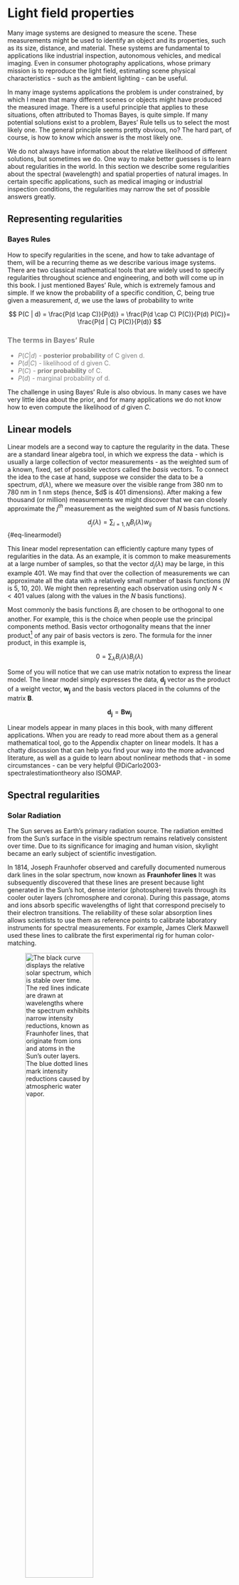 # Light field properties {#sec-lightfield-properties}

Many image systems are designed to measure the scene. These measurements might be used to identify an object and its properties, such as its size, distance, and material. These systems are fundamental to applications like industrial inspection, autonomous vehicles, and medical imaging. Even in consumer photography applications, whose primary mission is to reproduce the light field, estimating scene physical characteristics - such as the ambient lighting - can be useful.

In many image systems applications the problem is under constrained, by which I mean that many different scenes or objects might have produced the measured image. There is a useful principle that applies to these situations, often attributed to Thomas Bayes, is quite simple. If many potential solutions exist to a problem, Bayes' Rule tells us to select the most likely one. The general principle seems pretty obvious, no? The hard part, of course, is how to know which answer is the most likely one.

We do not always have information about the relative likelihood of different solutions, but sometimes we do. One way to make better guesses is to learn about regularities in the world. In this section we describe some regularities about the spectral (wavelength) and spatial properties of natural images. In certain specific applications, such as medical imaging or industrial inspection conditions, the regularities may narrow the set of possible answers greatly.

## Representing regularities

### Bayes Rules

How to specify regularities in the scene, and how to take advantage of them, will be a recurring theme as we describe various image systems. There are two classical mathematical tools that are widely used to specify regularities throughout science and engineering, and both will come up in this book. I just mentioned Bayes' Rule, which is extremely famous and simple. If we know the probability of a specific condition, $C$, being true given a measurement, $d$, we use the laws of probability to write

$$
P(C | d) = \frac{P(d \cap C)}{P(d)} = \frac{P(d \cap C) P(C)}{P(d) P(C)}= \frac{P(d | C) P(C)}{P(d)}
$$

::: {#Bays-terms .callout-note style="color: gray" appearance="simple"}
### The terms in Bayes' Rule

-   $P(C | d)$ - **posterior probability** of C given d.
-   $P(d|C)$ - likelihood of d given C.
-   $P(C)$ - **prior probability** of C.
-   $P(d)$ - marginal probability of d.
:::

The challenge in using Bayes' Rule is also obvious. In many cases we have very little idea about the prior, and for many applications we do not know how to even compute the likelihood of $d$ given $C$.

## Linear models

Linear models are a second way to capture the regularity in the data. These are a standard linear algebra tool, in which we express the data - which is usually a large collection of vector measurements - as the weighted sum of a known, fixed, set of possible vectors called the *basis* vectors. To connect the idea to the case at hand, suppose we consider the data to be a spectrum, $d(\lambda)$, where we measure over the visible range from 380 nm to 780 nm in 1 nm steps (hence, \$d\$ is 401 dimensions). After making a few thousand (or million) measurements we might discover that we can closely approximate the $j^{th}$ measurement as the weighted sum of $N$ basis functions.

$$d_j(\lambda) = \sum_{i=1,N} B_i(\lambda) w_{ij}$$ {#eq-linearmodel}

This linear model representation can efficiently capture many types of regularities in the data. As an example, it is common to make measurements at a large number of samples, so that the vector $d_j(\lambda)$ may be large, in this example 401. We may find that over the collection of measurements we can approximate all the data with a relatively small number of basis functions ($N$ is 5, 10, 20). We might then representing each observation using only $N << 401$ values (along with the values in the $N$ basis functions).

Most commonly the basis functions $B_i$ are chosen to be orthogonal to one another. For example, this is the choice when people use the principal components method. Basis vector orthogonality means that the inner product[^lightfields-properties-1] of any pair of basis vectors is zero. The formula for the inner product, in this example is,

[^lightfields-properties-1]: Widely used synonyms for the term inner product are *dot product* and *scalar product*.

$$0 = \sum_{\lambda} B_i(\lambda) B_j(\lambda)$$

Some of you will notice that we can use matrix notation to express the linear model. The linear model simply expresses the data, $\mathbf{d_j}$ vector as the product of a weight vector, $\mathbf{w_j}$ and the basis vectors placed in the columns of the matrix $\mathbf{B}$.

$$\mathbf{d_j} = \mathbf{B} \mathbf{w_j}$$

Linear models appear in many places in this book, with many different applications. When you are ready to read more about them as a general mathematical tool, go to the Appendix chapter on linear models. It has a chatty discussion that can help you find your way into the more advanced literature, as well as a guide to learn about nonlinear methods that - in some circumstances - can be very helpful @DiCarlo2003-spectralestimationtheory also ISOMAP.

## Spectral regularities

```{=html}
<!-- [https://chatgpt.com/share/679ebc49-5a7c-8002-a282-598e7f1bbb30 ]
Solar spectrum. Fraunhofer lines.  Stability of the solar spectrum 

https://chatgpt.com/c/679ebbfc-b510-8002-b372-489cd173d5d0

CIE Data downloaded to ISETCam from here.  Placed in data/lights/daylight and data/lights/solar  These appear to be distinguished, for now, based on Earth's surface or Sun's surface.

https://cie.co.at/datatable/components-relative-spectral-distribution-daylight
-->
```

### Solar Radiation

The Sun serves as Earth's primary radiation source. The radiation emitted from the Sun's surface in the visible spectrum remains relatively consistent over time. Due to its significance for imaging and human vision, skylight became an early subject of scientific investigation.

In 1814, Joseph Fraunhofer observed and carefully documented numerous dark lines in the solar spectrum, now known as **Fraunhofer lines** It was subsequently discovered that these lines are present because light generated in the Sun's hot, dense interior (photosphere) travels through its cooler outer layers (chromosphere and corona). During this passage, atoms and ions absorb specific wavelengths of light that correspond precisely to their electron transitions. The reliability of these solar absorption lines allows scientists to use them as reference points to calibrate laboratory instruments for spectral measurements. For example, James Clerk Maxwell used these lines to calibrate the first experimental rig for human color-matching.

![The black curve displays the relative solar spectrum, which is stable over time. The red lines indicate are drawn at wavelengths where the spectrum exhibits narrow intensity reductions, known as Fraunhofer lines, that originate from ions and atoms in the Sun's outer layers. The blue dotted lines mark intensity reductions caused by atmospheric water vapor.](images/lightfields/01-solar-lines.png){#fig-solarspectrum width="60%" fig-align="center" width="70%"}

::: {#fraunhofer .callout-note collapse="true" appearance="simple"}
## [Joseph Fraunhofer (1787-1826)](https://en.wikipedia.org/wiki/Joseph_von_Fraunhofer)

Fraunhofer was a brilliant applied researcher who worked on the physical properties of materials, particularly glass. He also made important contributions to the theory of image formation and optics.

The Fraunhofer lines, which he discovered while building a device to measure the spectral transmissivity of glass, are reported in a paper reviewing the properties of glass. These relative intensity of these lines are determined by the material composition of the stars, and these measurements are stilled used in astronomy to determine the composition of celestial bodies. Fraunhofer died at the age of 39, poisoned by heavy metal vapors used in his material research. Europe's largest body for the advancement of applied research, the Fraunhofer Society, is named to honor him.

![](images/people/Fraunhofer.png){fig-align="center" width="391"}

This is a good historical review of the [Fraunhofer lines](https://joachimweise.github.io/post/2020-10-20-fraunhofer-lines/) and subsequent work.
:::

### Atmospheric Effects

Some of the spectral absorption lines observed at Earth's surface originate from a different source: water vapor (H₂O) and other molecules in Earth's atmosphere. Unlike the stable solar absorption lines, these atmospheric absorptions fluctuate relatively quickly with changing weather conditions. There is also atmospheric variation in the skylight spectral power with the time of day, as the radiation's path length through the atmosphere varies. Longer path lengths — such as during sunrise or sunset — modify the spectral composition of radiation reaching Earth's surface.

A number of different groups have reported measurements of solar radiation at the Earth's surface at varying times of day and weather conditions [@Judd1964-daylight]. Figure #fig-daylights shows examples of typical variation in the shape of the spectral power distribution in Granada, Spain [@Hernandez2001-daylight] and Stanford, California [@DiCarlo2000-daylight].

![The spectral power distribution of daylights sampled at the Earth's surface in Granada, Spain (left) and Stanford, California (right) at different times of day and weather conditions. The spectra have been scaled to be equal at 450 nm. The curves have different slopes, and their shapes vary with weather and time-of-day. Identifiable Fraunhofer lines and water vapor lines are present in the measurements.](images/lightfields/01-solar-samples.png){#fig-daylights width="90%" fig-align="center" width="90%"}

These combined factors—atmospheric composition and path length variations—create a complex and dynamic radiation environment at Earth's surface. To account for these complexities, scientists and engineers have created linear models that can represent the natural variations of skylight incident upon Earth's surface. The original model was introduced by Judd, Macadam and Wyszecki [@Judd1964-daylight]. They analyzed skylight at the Earth's surface from about 650 different conditions. They found that the spectral power distributions, normalized to remove absolute radiance, could be modeled as the weighted sum of three terms: a mean and two basis functions (Figure @fig-ciedaylight). Such a model is useful because it enables us to represent any particular sample using just three numbers, the two weights and an overall scalar to match the level. The model is also useful for applications in which a scene is acquired under full sky illumination, and we would like to estimate the spectral power distribution of the skylight. We only need to estimate the weights, and from those we can make a good estimate of the full spectrum.

![The solid curve shows the mean daylight spectrum measured by Judd, Macadam and Wyszecki @Judd1964-daylight. Their measurements evolved into a CIE standard linear model for daylights. The solid circles are placed at the wavelengths of Fraunhofer and atmospheric water vapor lines. The dotted and dashed curves are basis functions. Together with the mean, they form a linear model of daylight spectral power distributions.](images/lightfields/01-solar-basis.png){#fig-ciedaylight width="50%" fig-align="center"}

```{=html}
<!--
Moonlight regularities. Used for space travel.https://chatgpt.com/share/67410dd0-ff54-8002-9b73-65294a849fe6 “The Potential of Moonlight Remote Sensing: A Systematic Assessment” explores the potential of using moonlight in remote sensing for nighttime Earth observation. The study uses data from VIIRS, the ISS, and UAV systems to evaluate moonlight’s capabilities.“Simulation Study of the Lunar Spectral Irradiances and the Earth-Based Moon Observation Geometry” focuses on modeling the spectral irradiance of moonlight using the Hapke model and its applications in satellite radiometric calibration.
-->
```

::: {#california-sun .callout-note collapse="true" appearance="simple"}
## Do it yourself daylight spectra

When he was a student at Stanford, Jeff DiCarlo decided to measure the daylight outside his office for himself [@DiCarlo2000-daylight]. Checking things for himself is in his nature. Jeff pointed a spectral radiometer at a calibrated surface outside his window and configured a computer to make about ten thousand measurements, one a minute, during the course of a few rainy weeks in California (January 28, 2000 to February 16, 2000). I included a sample of 1000 of these measurements in ISETCam, and I have the whole group along with time stamps if you want them.

![Average daylight measurements on the Stanford campus (solid) and CIE daylight basis fit to the measured average (dotted). The solid circles are placed at the locations of Fraunhofer and water vapor wavelengths.](images/lightfields/01-solar-stanford.png){#fig-stanfordsun fig-cap-location="bottom" width="50%" fig-align="center"}

@fig-stanfordsun shows the mean spectral power distribution of these measurements. You can see that the instrument recorded several 'notches' the spectrum at wavelengths corresponding to the Fraunhofer and water vapor lines. We also asked whether these data could be fit by the CIE linear model - and the least-squares fit is shown by the dotted line. I suspect there is an instrument calibration error of a few nanometers at wavelengths above 700nm, and were I to write a research paper based on these data, I would probably introduce the correction because I believe the physics on the locations of these wavelengths is secure. This analysis might provide you with a sense of the relative accuracy of measuring and approximating spectra with conventional lab equipment.
:::

```{=html}
<!-- Later in the book use these daylights to show the appearance (chromaticity) of the different daylights.  The Granada paper does this nicely. "Color and spectral analysis of daylight in southern Europe"
-->
```

In which we say something about the weights can be correlated, even though the basis functions are orthogonal. Non-negativity constraint, for example. See what I put in the DiCarlo article illuminating bases. Also, there are plots of the tight relationship that will show up in the human vision part for the Granada data.

::: {#daylight-weights .callout-note collapse="true" appearance="simple"}
### Correlated weights

![The daylight basis weights from the Granada and Stanford data sets. The weights are clustered within a plane, although there are occasional outliers. The orthogonality of the basis functions does not imply independence or orthogonality of the measured basis weights.](images/lightfields/01-dayweights3d.gif){#fig-dayweights fig-align="center" width="372"}
:::

## Surface spectral reflectance
Vision is a remarkable invention that enables us to interpret the environment by recording the how the ambient illumination interacts with it. Four things can happen when electromagnetic radiation interacts with a surface. The radiation arriving at a surface might be (a) reflected, (b) absorbed, (c) pass through, or (d) interact with the material and generate new radiation (fluorescence). We will consider each of these interactions in different sections of this book. Here, we describe some regularities in the surface spectral reflectance of many common materials.

A full description of surface spectral reflectance can include many parameters. The radiation incident on a small, planar patch of material can come from many different angles (two dimensions). The radiation may be reflected in many different directions (two more dimensions). The reflected light might be measured with respect to both wavelength and polarization (two more dimensions). We will set aside fluorescence for the present, returning to it later.

Despite this potential complexity, there are many relatively simple cases that are simpler to describe and still useful. Perhaps the simplest and most important are materials that reflected light equally in all directions, no matter what direction the light is coming from. Such materials have *diffuse reflectance*, also called *Lambertian reflectance*.

You can judge to what extent a material is diffuse if you have a laser pointer. Direct the laser pointer onto a planar surface patch and then move about, checking what the reflected light looks like as you view it from positions. In many cases, the reflected light appears pretty much as the same intensity as you move around. Also, you can change the position of the laser, but still illuminate the same point. For diffuse materials the reflected light will be about the same. These materials reflect diffusely because their surfaces have rough microscopic facets, oriented in many directions. When the incident light arrives, it may be reflected by facets oriented randomly, in many different directions.

::: {#Lambert .callout-note collapse="true" appearance="simple"}
## Johan Lambert

The term Lambertian surface honors the Swiss physicist, [Johann Lambert](https://en.wikipedia.org/wiki/Johann_Heinrich_Lambert) (1728-1777) who formalized the mathematical description. Many surfaces are modeled as Lambertian in computer graphics, or assumed to be Lambertian in computer vision estimates of the environment. Examples of materials with Lambertian reflectance include chalk, plaster, uncoated paper, matte paints made from pigments.

Adding additional details about the surface reflectance can improve the system performance, but it is common to start with a Lambertian approximation.

![Johann Lambert. His ideas were spread widely.](images/people/Lambert.png){#fig-lambert fig-align="center" width="180"}

Lambert worked on many topics concerning geometric optics, and he contributed an important book **Photometria** that incorporated many important geometric ideas, explaining the relative brightness of objects as seen from different points of view. Using his excellent mathematics, and the assumption that light travels in straight lines, he showed that illumination is - proportional to the strength of the source, - inversely proportional to - the square of the distance of the illuminated surface, and - the [sine of the angle](https://en.wikipedia.org/wiki/Lambert%27s_cosine_law "Lambert's cosine law") of inclination of the light's direction to that of the surface. He also wrote a classic work on [perspective](https://en.wikipedia.org/wiki/Perspective_(visual) "Perspective (visual)") and contributed to [geometrical optics](https://en.wikipedia.org/wiki/Geometrical_optics "Geometrical optics").

I was interested to learn that Lambert was the first to show that $\pi$ is an irrational number, a claim that the great Euler sought to prove as well.
:::

In the case of diffuse reflectance, we can summarize the material relatively simply. We only need to measure the fraction of incident light, for each wavelength, is reflected. This is called the spectral reflectance function

The spectral reflectance is measured wavelength-by-wavelength, that is they are functions of wavelength. In the visible band, these functions are typically quite smooth, and it is possible to summarize them using only a few parameters. It is not realistic to obtain a sample of all surfaces, but we might consider the surfaces in a particular context (e.g, walking in a forest, the interior of a commercial office building, driving on a highway, or medical images of the body). The likely surfaces in some context can be sampled and usefully summarized with a linear model [@Cohen1964-linearmodel, @Maloney1986-linearmodels-surface, @Hardeberg2002-reflectancedimensionalty]. The best basis functions will depend, somewhat, on the where you are measuring (forrest, desert, city, countryside). The number of basis functions needed will depend on the task requirements (e.g., 5% or 1% accuracy). But the general usefulness of a linear model approximation as a computational tool is not in doubt.

![Sample spectral reflectance functions of clothing. The fraction of reflected light, wavelength-by-wavelength, is between 0 and 1. Such smooth spectral reflectance curves are typical of many surfaces. Surfaces that are not diffuse can be modeled as having a diffuse component with a smooth spectral reflectance.](images/lightfields/01-reflectance-clothes.png){#fig-reflectance-cloths fig-align="center" width="60%"}

::: {#Things-stuff .callout-note collapse="true" appearance="simple"}
## Things and Stuff

We introduce the notion of surface reflectance as a general property, allowing that it depends on context. In an insightful paper, Ted Adelson further divided the environment into *things and stuff*" @Adelson2001-stuff. Things are the countable, discrete objects with defined shapes and boundaries (e.g., cars, chairs, animals). Stuff is amorphous materials or textures without fixed boundaries (e.g., water, grass, sky, sand). Dividing the environment into these categories also helps us set computational goals.

![Illustration of *things* and *stuff*. I am not sure how to count the grass - the collection of stuff or the blades of grass. Is the ocean stuff but a wave a thing? The sky, and beach (globally) seem like stuff. The rabbit and birds are definitely things, but their coats might be considered stuff. It is worth thinking about the difference. It is also worth noticing how Imagen3 produced some pretty odd animal faces.](images/paste-1.png){#fig-things-stuff fig-align="center" width="70%"}

For example, segmentation applies to *things* which are analyzed for object identity and function; in contrast, *stuff* is regionally based on texture and material properties. A great deal of computer vision focuses on tasks such as naming or counting cars on the road, people in the room, airplanes in the sky. We wish to be able to recognize such things whatever their material might be. A vision system must also be able to make judgments about a sandy beach, a cloudy sky, a grassy hillside. We wish to be able to recognize such stuff whatever its shape might be.

A related challenge in human vision is quantifying the appearance of things and stuff, and for this challenge surface reflectance, texture, and context (e.g., ambient illumination, or what is nearby) all play a role @Schmid2023-materialperception. Whether there is a corresponding concept - something we might call appearance for a computer vision system - is less studied. Perhaps the meaning of appearance for a computer vision system might be explained by its estimate of material reflectance and texture.
:::

Over the decades a number of imaging groups have measured the reflectance of many types of materials, including paints, minerals, plants, clothing, and various biological specimen such as skin and teeth. Government agencies, particularly those involved in remote sensing, have measured the reflectance of many materials that might be seen in satellite images. As a general rule, the spectral reflectances of the samples reported in the literature are approximated to an accuracy of a few percent by linear models using between 3 and 8 basis functions.

A Finnish group, for example, measured 1269 different color swatches from the Munsell Book of Colors. This widely used book spans a wide range of color samples that provides designers with a method for identifying, selecting, matching, and communicating about color. @Parkkinen1989-munsellspectra made their spectral measurements at 1 nm resolution. A linear model using three basis functions fits all the measurements with an error of about 2.5%. A linear model with 5 basis functions fits the data to within about 1%. This accuracy is usually often enough for image systems applications.

![Three basis functions for the Munsell Book of Color, from measurements by @Parkkinen1989-munsellspectra. The first linear model function is very close to the mean and is all positive. The 2nd and 3rd functions capture the principal variation in the samples. The three basis functions, calculated using the singular value decomposition, are orthogonal to one another. Notice the location of the zero-crossing of the 2nd function, which is near 560 nm, and the two zero-crossings of the 3rd function which are near 490 nm and 600 nm.](images/lightfields/01-munsell-basis.png){#fig-munsell-basis fig-align="center" width="60%"}

The linear models calculated for several types of common materials are often similar. This is illustrated in a set of measurements Vrhel and colleagues @Vrhel1994-MeasurementAnalysisObject. Their data, also included ISETCam, measures a few dozen surfaces from several different groups (paint, natural objects, man-made objects, food). It is likely the authors chose the samples to have similar means by insisting on a broad representation of color appearances. Had they chosen only the leaves in a forest, or only the rocks in the desert, the means might have differed. The properties of the 2nd and 3rd basis functions are also similar, and this is not likely to be a selection artifact. The measured spectral reflectance functions are relatively smooth with respect to wavelength, and thus the basis functions are smooth. The zero-crossings of these basis functions fall at locations that divide the visible spectrum into three, similar sections - bluish, greenish, and reddish.

![Three basis functions comparing the basis functions derived from the @Parkkinen1989-munsellspectra Munsell Color Book data (upper left) and three different categories measured by @Vrhel1994-MeasurementAnalysisObject. The basis functions are not identical, but they have many similarities, including the zero-crossings of the 2nd and 3rd basis functions.](images/lightfields/01-reflectance-bases.png){#fig-reflectance-bases fig-align="center" width="80%"}

<!-- 
Scripts to look over: s_surfaceMunsell, s_reflectanceBasis, s_sceneReflectanceChartBasisFunctions 
Maybe illustrate the visual size of the errors, as I have in other scripts.\
-->

### Dichromatic reflectance model (DRM)
The DRM is a useful surface reflectance model that is somewhat more complex than diffuse (Lambertian) materials, but simpler than a full reflectance model. This model is still used in computer vision applications where the user would like to identify specular reflections. The DRM is a good approximation for light reflected from **inhomogeneous dielectric materials** (non-conductors like plastics, paints, wood, skin, etc.). The model approximates reflectance as a weighted sum of a diffuse term and a mirror-like (specular) term.

The physical idea is that light is reflected by two paths. Some light is reflected at the material's **interface** with air, without engaging with the material itself. The spectral power distribution of this light is the same as the light source. A second term describes light where the wavefront enters into the material (**subsurface**) interacts with the material's pigments or colorants through scattering and absorption, and then emerges from the surface. This component is responsible for the object's inherent color. Its spectral composition is modified by the material's properties and is generally considered to be Lambertian, meaning it reflects equally in all directions. 

$$
C(\lambda) = m_s(g) I(\lambda) E(\lambda) + m_d(g) D(\lambda) E(\lambda)
$$

Where, $E(\lambda)$, is the spectral power distribution of the incident light, $I(\lambda)$ is the spectral reflectance of the interface reflection (often assumed to be constant across wavelengths for dielectrics. The term $D(\lambda)$ is the diffuse reflectance of the body, which is characteristic of the material. The terms $m_s(g)$ and $m_d(g)$ are geometric scaling factors. Their values depend on the viewing and illumination angles with respect to the surface normal at the point $g$. The total reflection, $C(\lambda)$ is sometimes called the *color signal* because this is the spectral radiance that drives the visual system's color response.

The DRM is more complex than the diffuse model and it finds application in topics such as illuminant estimation, specular highlight identification and removal, and material classification. It is, however, limited in various ways because it does not accurately model complex surfaces, and it does not apply well to scenes with multiple light sources or very large (sky map) light sources.

### Bidrectional reflectance distribution function (Data driven)

[Document on data-driven BRDFs](https://docs.google.com/document/d/1Wy2ygwu30i5quFX21kgz34OGSszNwUXn39Dfh4ypavA/edit?usp=sharing)

```{=html}
<!-- I created a Gemini document about data driven papers 
 -->
```

There are papers measuring BRDFs and modeling them using linear models and nonlinear models. Data driven approach.

@MatsuMatusik2003-datadrivenBRDF @Tongbuasirilai2020-BRDF

There is a MERL database.

@MERL-BRDF-Brand

### Bidrectional reflectance distribution function (Theory)

```{=html}
<!--

Sand, reasonable figures.Tongbuasirilai2020-BRDFTongbuasirilai2020-BRDFTongbuasirilai2020-BRDFTongbuasirilai2020-BRDFTongbuasirilai2020-BRDF - https://opg.optica.org/ao/fulltext.cfm?uri=ao-54-31-F243&id=330097

Excellent source for material models and some simple formula of reflection.  Introduces dielectrics (Plastic, Stone, Wood, Leather, Glass, Water, Air), and conductors (metals)

https://leeyngdo.github.io/blog/computer-graphics/2024-03-22-reflection-model/?utm_source=chatgpt.com

Fermat's principle: light will follow the path that requires the least amount of time, as compared to other nearby paths, to pass between two points.

This web page has no graphs illustrating the microfacet theory from Ken Torrance and his students.  It has a nice introduction to the formulae for Cook Torrance, from Sparrow Torrance, as well.

-->
```

## Spatial regularities in natural scenes

### 1/f spatial frequency fall

Who first pointed this out? Relationship to the scale invariant idea of fractals, and the fractal nature of many things.

Ruderman and Bialek paper on natural image statistics.

Field, Olshausen

David M - famous mathematician guy

### Dead leaves

Jon's Matlab script as a basis for discussing this.

Also, the deadleaves function in ISETCam.